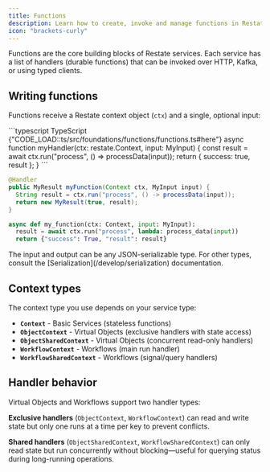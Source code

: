 ```yaml
---
title: Functions
description: Learn how to create, invoke and manage functions in Restate services
icon: "brackets-curly"
---
```


Functions are the core building blocks of Restate services. Each service has a list of handlers (durable functions) that can be invoked  over HTTP, Kafka, or using typed clients.

## Writing functions

Functions receive a Restate context object (`ctx`) and a single, optional input:

<CodeGroup>
```typescript TypeScript {"CODE_LOAD::ts/src/foundations/functions/functions.ts#here"} 
async function myHandler(ctx: restate.Context, input: MyInput) {
    const result = await ctx.run("process", () => processData(input));
    return { success: true, result };
}
```

```java Java
@Handler
public MyResult myFunction(Context ctx, MyInput input) {
  String result = ctx.run("process", () -> processData(input));
  return new MyResult(true, result);
}
```

```python Python
async def my_function(ctx: Context, input: MyInput):
  result = await ctx.run("process", lambda: process_data(input))
  return {"success": True, "result": result}
```
</CodeGroup>

<Info>
    The input and output can be any JSON-serializable type. For other types, consult the [Serialization](/develop/serialization) documentation.
</Info>

## Context types

The context type you use depends on your service type:

- **`Context`** - Basic Services (stateless functions)
- **`ObjectContext`** - Virtual Objects (exclusive handlers with state access)
- **`ObjectSharedContext`** - Virtual Objects (concurrent read-only handlers)
- **`WorkflowContext`** - Workflows (main run handler)
- **`WorkflowSharedContext`** - Workflows (signal/query handlers)


## Handler behavior

Virtual Objects and Workflows support two handler types:

**Exclusive handlers** (`ObjectContext`, `WorkflowContext`) can read and write state but only one runs at a time per key to prevent conflicts.

**Shared handlers** (`ObjectSharedContext`, `WorkflowSharedContext`) can only read state but run concurrently without blocking—useful for querying status during long-running operations.
